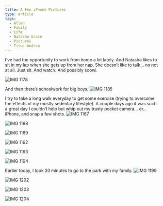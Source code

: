 ```yaml
---
title: A Few iPhone Pictures
type: article
tags:
  - Allen
  - Family
  - Life
  - Natasha Grace
  - Pictures
  - Titus Andrew
---
```


I’ve had the opportunity to work from home a lot lately. And Natasha likes to sit in my lap when she gets up from her nap. She doesn’t like to talk… no not at all. Just sit. And watch. And possibly scowl.

![IMG 1178](http://tjdraper.com/images/uploads/IMG_1178.JPG "IMG_1178.JPG")

And then there’s schoolwork for big boys. ![IMG 1185](http://tjdraper.com/images/uploads/IMG_1185.jpg "IMG_1185.jpg")

I try to take a long walk everyday to get some exercise (trying to overcome the effects of my mostly sedentary lifestyle). A couple days ago it was such a great day I couldn’t help but whip out my trusty pocket camera… er… iPhone, and snap a few shots. ![IMG 1187](http://tjdraper.com/images/uploads/IMG_1187.jpg "IMG_1187.jpg")

![IMG 1188](http://tjdraper.com/images/uploads/IMG_1188.jpg "IMG_1188.jpg")

![IMG 1189](http://tjdraper.com/images/uploads/IMG_1189.jpg "IMG_1189.jpg")

![IMG 1192](http://tjdraper.com/images/uploads/IMG_1192.jpg "IMG_1192.jpg")

![IMG 1193](http://tjdraper.com/images/uploads/IMG_1193.jpg "IMG_1193.jpg")

![IMG 1194](http://tjdraper.com/images/uploads/IMG_1194.jpg "IMG_1194.jpg")

Earlier today, I took 30 minutes to go to the park with my family. ![IMG 1199](http://tjdraper.com/images/uploads/IMG_1199.jpg "IMG_1199.jpg")

![IMG 1202](http://tjdraper.com/images/uploads/IMG_1202.jpg "IMG_1202.jpg")

![IMG 1203](http://tjdraper.com/images/uploads/IMG_1203.jpg "IMG_1203.jpg")

![IMG 1204](http://tjdraper.com/images/uploads/IMG_1204.jpg "IMG_1204.jpg")
